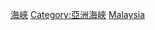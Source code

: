 {{Commonscat|Straits of Malaysia}}

[[Category:馬來西亞海域|海峽]]
[[Category:亞洲海峽|Category:亞洲海峽]]
[[Category:各國海峽|Malaysia]]